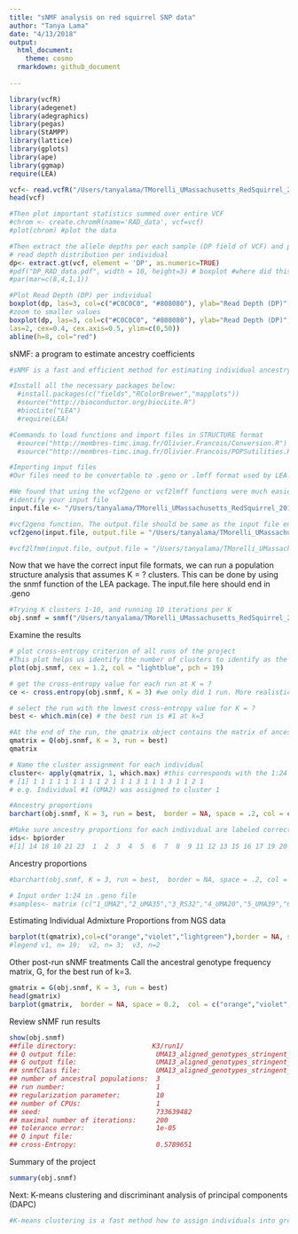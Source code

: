 ```yaml
---
title: "sNMF analysis on red squirrel SNP data"
author: "Tanya Lama"
date: "4/13/2018"
output:
  html_document: 
    theme: cosmo
  rmarkdown: github_document
  
---
```

```r
library(vcfR)
library(adegenet)
library(adegraphics)
library(pegas)
library(StAMPP)
library(lattice)
library(gplots)
library(ape)
library(ggmap) 
require(LEA)
```

```r

vcf<- read.vcfR("/Users/tanyalama/TMorelli_UMassachusetts_RedSquirrel_20170525-01609/VCF_files/UMA13_aligned_genotypes_stringent.vcf", verbose = FALSE)
head(vcf)

#Then plot important statistics summed over entire VCF
#chrom <- create.chromR(name='RAD_data', vcf=vcf) 
#plot(chrom) #plot the data

#Then extract the allele depths per each sample (DP field of VCF) and plot distribution of allele depths of all sites per each sample. NB: You may inspect and visualize other fields of VCF, e.g. allele depth (AD) or genotype quality (GQ)
# read depth distribution per individual 
dp<- extract.gt(vcf, element = 'DP', as.numeric=TRUE)
#pdf("DP_RAD_data.pdf", width = 10, height=3) # boxplot #where did this go?
#par(mar=c(8,4,1,1)) 

#Plot Read Depth (DP) per individual 
boxplot(dp, las=3, col=c("#C0C0C0", "#808080"), ylab="Read Depth (DP)",las=2, cex=0.4, cex.axis=0.5)
#zoom to smaller values 
boxplot(dp, las=3, col=c("#C0C0C0", "#808080"), ylab="Read Depth (DP)",
las=2, cex=0.4, cex.axis=0.5, ylim=c(0,50))
abline(h=8, col="red") 
```

sNMF: a program to estimate ancestry coefficients
```r
#sNMF is a fast and efficient method for estimating individual ancestry coefficients based on sparse non-negative matrix factorization algorithms. In [1], the performances of sNMF were compared to the likelihood algorithm implemented in the computer program ADMIXTURE. Without loss of accuracy, sNMF computed estimates of ancestry coefficients with run-times approximately 10 to 30 times shorter than those of ADMIXTURE.

#Install all the necessary packages below:
  #install.packages(c("fields","RColorBrewer","mapplots"))
  #source("http://bioconductor.org/biocLite.R")
  #biocLite("LEA")
  #require(LEA)

#Commands to load functions and import files in STRUCTURE format
  #source("http://membres-timc.imag.fr/Olivier.Francois/Conversion.R")
  #source("http://membres-timc.imag.fr/Olivier.Francois/POPSutilities.R")

#Importing input files
#Our files need to be convertable to .geno or .lmff format used by LEA. The LEA package has a couple of very helpful functions to convert vcf files to these formats in R. If you can't use these functions, you may need to convert your vcf to STRUCTURE format outside of R using PGDSpider (downloaded at ). 

#We found that using the vcf2geno or vcf2lmff functions were much easier than converting our vcf dataset to STRUCTURE format and then using the struct2geno function.1371 line(s) were removed because these are not SNPs.
#identify your input file
input.file <- "/Users/tanyalama/TMorelli_UMassachusetts_RedSquirrel_20170525-01609/VCF_files/UMA13_aligned_genotypes_stringent.vcf"

#vcf2geno function. The output.file should be same as the input file ending in .geno. force = TRUE if you want to overwrite an existing file under that name. 
vcf2geno(input.file, output.file = "/Users/tanyalama/TMorelli_UMassachusetts_RedSquirrel_20170525-01609/VCF_files/UMA13_aligned_genotypes_stringent.geno", force = TRUE)

#vcf2lfmm(input.file, output.file = "/Users/tanyalama/TMorelli_UMassachusetts_RedSquirrel_20170525-01609/VCF_files/UMA13_aligned_genotypes_stringent.lfmm", force = TRUE)
```

Now that we have the correct input file formats, we can run a population structure analysis that assumes K = ? clusters. This can be done by using the snmf function of the LEA package. The input.file here should end in .geno
```r
#Trying K clusters 1-10, and running 10 iterations per K
obj.snmf = snmf("/Users/tanyalama/TMorelli_UMassachusetts_RedSquirrel_20170525-01609/VCF_files/UMA13_aligned_genotypes_stringent.geno", K = 1:10, project = "new", repetitions = 1, tolerance = 0.00001, entropy=TRUE, ploidy = 2)
```

Examine the results
```r
# plot cross-entropy criterion of all runs of the project
#This plot helps us identify the number of clusters to identify as the most likely for our population (looks like k=3)
plot(obj.snmf, cex = 1.2, col = "lightblue", pch = 19)

# get the cross-entropy value for each run at K = ?
ce <- cross.entropy(obj.snmf, K = 3) #we only did 1 run. More realistically we would perform many runs and select the best one

# select the run with the lowest cross-entropy value for K = ?
best <- which.min(ce) # the best run is #1 at k=3

#At the end of the run, the qmatrix object contains the matrix of ancestry coefficients for each individual and for K = 3 clusters. The Q-matrix has 24 rows and 3 columns, and it is traditionally displayed using a barplot representation. For this representation, we just use the barplot function of R (Figure 1).
qmatrix = Q(obj.snmf, K = 3, run = best)
qmatrix

# Name the cluster assignment for each individual
cluster<- apply(qmatrix, 1, which.max) #this corresponds with the 1:24 order 
# [1] 1 1 1 1 1 1 1 1 1 2 1 1 1 3 1 1 1 3 1 1 2 1 
# e.g. Individual #1 (UMA2) was assigned to cluster 1
```

```r
#Ancestry proportions
barchart(obj.snmf, K = 3, run = best,  border = NA, space = .2, col = c("orange","violet","lightgreen"), xlab = "Individuals", ylab = "Ancestry proportions",  main = "Ancestry matrix", horiz = FALSE,   names.arg = c("1_UMA2","2_UMA35","3_RS32","4_UMA20","5_UMA39","6_UMA19","7_RS104","8_UMA13","9_UMA5", "10_UMA3", "11_UMA26", "12_RS33","13_UMA23", "14_UMA40", "15_UMA8", "16_UMA6", "17_UMA9", "18_UMA38", "19_UMA17", "20_UMA41", "21_UMA4", "22_UMA37", "23_UMA21", "24_UMA42"),cex.names=0.65, las = 2) -> bp 

#Make sure ancestry proportions for each individual are labeled correctly
ids<- bp$order
#[1] 14 18 10 21 23  1  2  3  4  5  6  7  8  9 11 12 13 15 16 17 19 20 22 24
```

Ancestry proportions
```r
#barchart(obj.snmf, K = 3, run = best,  border = NA, space = .2, col = c("orange","violet","lightgreen"), xlab = "Individuals", ylab = "Ancestry proportions",  main = "Ancestry matrix", horiz = FALSE,   names.arg = ids,cex.names=0.65, las = 2) -> bp 

# Input order 1:24 in .geno file
#samples<- matrix (c("1_UMA2","2_UMA35","3_RS32","4_UMA20","5_UMA39","6_UMA19","7_RS104","8_UMA13","9_UMA5", "10_UMA3", "11_UMA26", "12_RS33","13_UMA23", "14_UMA40", "15_UMA8", "16_UMA6", "17_UMA9", "18_UMA38", "19_UMA17", "20_UMA41", "21_UMA4", "22_UMA37", "23_UMA21", "24_UMA42"),ncol= 1)
```

Estimating Individual Admixture Proportions from NGS data
```r
barplot(t(qmatrix),col=c("orange","violet","lightgreen"),border = NA, space = .2,xlab = "Individuals", ylab = "Admixture coefficients", main = "Ancestry matrix", horiz = FALSE, names.arg = c("UMA2","UMA35","RS32","UMA20","UMA39","UMA19","RS104","UMA13","UMA5", "UMA3", "UMA26", "RS33","UMA23", "UMA40", "UMA8", "UMA6", "UMA9", "UMA38", "UMA17", "UMA41", "UMA4", "UMA37", "UMA21", "UMA42"),cex.names=0.65, las = 2)
#legend v1, n= 19;  v2, n= 3;  v3, n=2
```
Other post-run sNMF treatments
Call the ancestral genotype frequency matrix, G, for the best run of k=3. 
```r
gmatrix = G(obj.snmf, K = 3, run = best)
head(gmatrix)
barplot(gmatrix,  border = NA, space = 0.2,  col = c("orange","violet","lightgreen"),  xlab = "Populations", ylab = "Ancestry proportions",  main = "Ancestry matrix") ->gp
```

Review sNMF run results
```r
show(obj.snmf)
##file directory:                   K3/run1/ 
## Q output file:                    UMA13_aligned_genotypes_stringent_r1.3.Q 
## G output file:                    UMA13_aligned_genotypes_stringent_r1.3.G 
## snmfClass file:                   UMA13_aligned_genotypes_stringent_r1.3.snmfClass 
## number of ancestral populations:  3 
## run number:                       1 
## regularization parameter:         10 
## number of CPUs:                   1 
## seed:                             733639482 
## maximal number of iterations:     200 
## tolerance error:                  1e-05 
## Q input file:                      
## cross-Entropy:                    0.5789651 
```

Summary of the project
```r
summary(obj.snmf)
```

Next: K-means clustering and discriminant analysis of principal components (DAPC) 
```r
#K‐means clustering is a fast method how to assign individuals into groups. Unlike STRUCTURE it does not make assumptions on population genetic parameters such as Hardy Weinberg equilibrium....
``` 
